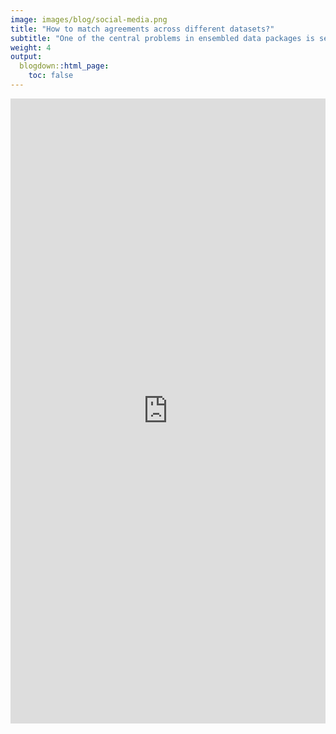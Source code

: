 ```yaml
---
image: images/blog/social-media.png
title: "How to match agreements across different datasets?"
subtitle: "One of the central problems in ensembled data packages is setting equivalences between observations from different datasets. This is a central problem because it is what enables us to relate datasets to one another."
weight: 4
output:
  blogdown::html_page:
    toc: false
---
```


<iframe height="1000" width="100%" frameborder="no" src="https://globalgov.github.io/manypkgs/articles/agreements.html"> </iframe>
